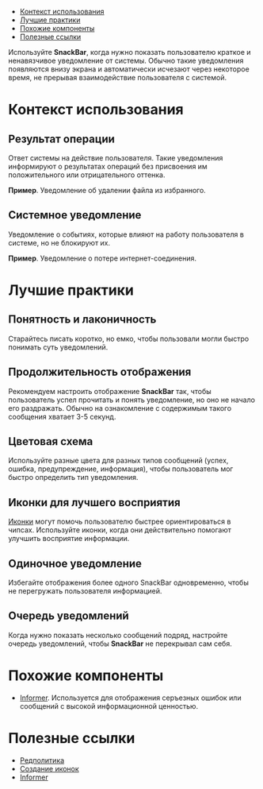 
<MdxMenu>

- [Контекст использования](#контекст-использования)
- [Лучшие практики](#лучшие-практики)
- [Похожие компоненты](#похожие-компоненты)
- [Полезные ссылки](#полезные-ссылки)

</MdxMenu>

Используйте **SnackBar**, когда нужно показать пользователю краткое и ненавязчивое уведомление от системы. Обычно такие уведомления появляются внизу экрана и автоматически исчезают через некоторое время, не прерывая взаимодействие пользователя с системой.

<MdxImage src={start_example} />

# Контекст использования

## Результат операции

Ответ системы на действие пользователя. Такие уведомления информируют о результатах операций без присвоения им положительного или отрицательного оттенка.

**Пример**. Уведомление об удалении файла из избранного.

<MdxImage src={system_response} />

## Системное уведомление

Уведомление о событиях, которые влияют на работу пользователя в системе, но не блокируют их.

**Пример**. Уведомление о потере интернет-соединения.

<MdxImage src={system_message} />

# Лучшие практики

## Понятность и лаконичность

Старайтесь писать коротко, но емко, чтобы пользовали могли быстро понимать суть уведомлений.

## Продолжительность отображения

Рекомендуем настроить отображение **SnackBar** так, чтобы пользователь успел прочитать и понять уведомление, но оно не начало его раздражать. Обычно на ознакомление с содержимым такого сообщения хватает 3-5 секунд.

## Цветовая схема

Используйте разные цвета для разных типов сообщений (успех, ошибка, предупреждение, информация), чтобы пользователь мог быстро определить тип уведомления.

## Иконки для лучшего восприятия

[Иконки](##LIBS.LIB.STAND/lib:icons/stand:icons-icon-stable) могут помочь пользователю быстрее ориентироваться в чипсах. Используйте иконки, когда они действительно помогают улучшить восприятие информации.

## Одиночное уведомление

Избегайте отображения более одного SnackBar одновременно, чтобы не перегружать пользователя информацией.

## Очередь уведомлений

Когда нужно показать несколько сообщений подряд, настройте очередь уведомлений, чтобы **SnackBar** не перекрывал сам себя.

# Похожие компоненты

- [Informer](##LIBS.LIB.STAND/lib:uikit/stand:components-informerstable). Используется для отображения серъезных ошибок или сообщений с высокой информационной ценностью.

# Полезные ссылки

- [Редполитика](##LIBS.LIB.STAND/lib:portal/stand:guidelines-editorialpolicy)
- [Создание иконок](##LIBS.LIB.STAND/lib:portal/stand:contributers-addicons)
- [Informer](##LIBS.LIB.STAND/lib:uikit/stand:components-informerstable)
